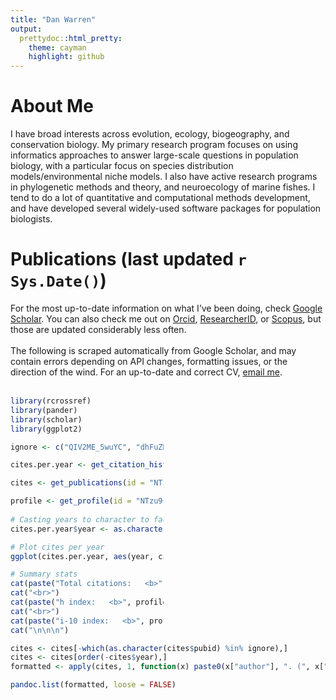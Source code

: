 ```yaml
---
title: "Dan Warren"
output:
  prettydoc::html_pretty:
    theme: cayman
    highlight: github
---
```



<style>
  .col2 {
    columns: 2 200px;         /* number of columns and width in pixels*/
    -webkit-columns: 2 200px; /* chrome, safari */
    -moz-columns: 2 200px;    /* firefox */
  }
  .col3 {
    columns: 3 100px;
    -webkit-columns: 3 100px;
    -moz-columns: 3 100px;
  }
</style>

<script type='text/javascript' src='https://d1bxh8uas1mnw7.cloudfront.net/assets/embed.js'></script>

# About Me

I have broad interests across evolution, ecology, biogeography, and conservation biology.  My primary research program focuses on using informatics approaches to answer large-scale questions in population biology, with a particular focus on species distribution models/environmental niche models.  I also have active research programs in phylogenetic methods and theory, and neuroecology of marine fishes.  I tend to do a lot of quantitative and computational methods development, and have developed several widely-used software packages for population biologists.




# Publications (last updated `r Sys.Date()`)

For the most up-to-date information on what I've been doing, check [Google Scholar](http://scholar.google.com/citations?user=NTzu9c8AAAAJ&hl=en).  You can also check me out on [Orcid](http://orcid.org/0000-0002-8747-2451), [ResearcherID](http://www.researcherid.com/rid/B-3821-2010), or [Scopus](http://www.scopus.com/authid/detail.url?authorId=7202133982), but those are updated considerably less often.
<br>
<br>
The following is scraped automatically from Google Scholar, and may contain errors depending on API changes, formatting issues, or the direction of the wind.  For an up-to-date and correct CV, [email me](mailto:dan.l.warren@gmail.com).
<br>
<br>
<div class="col2">
```r
library(rcrossref)
library(pander)
library(scholar)
library(ggplot2)

ignore <- c("QIV2ME_5wuYC", "dhFuZR0502QC", "ULOm3_A8WrAC", "7PzlFSSx8tAC")

cites.per.year <- get_citation_history(id = "NTzu9c8AAAAJ")

cites <- get_publications(id = "NTzu9c8AAAAJ")

profile <- get_profile(id = "NTzu9c8AAAAJ")
  
# Casting years to character to facilitate plotting
cites.per.year$year <- as.character(cites.per.year$year)

# Plot cites per year
ggplot(cites.per.year, aes(year, cites)) + theme_bw() + geom_bar(stat="identity") + xlab("Year") + ylab("Number of Citations")

# Summary stats
cat(paste("Total citations:   <b>", profile$total_cites, "</b>"))
cat("<br>")
cat(paste("h index:   <b>", profile$h_index, "</b>"))
cat("<br>")
cat(paste("i-10 index:   <b>", profile$i10_index, "</b>"))
cat("\n\n\n")
```
</div>

```r
cites <- cites[-which(as.character(cites$pubid) %in% ignore),]
cites <- cites[order(-cites$year),]
formatted <- apply(cites, 1, function(x) paste0(x["author"], ". (", x["year"], "). ", x["title"], ". ", x["journal"], " ", x["number"], ".<br>Citations: <b>", x["cites"], "</b>", "<div class='altmetric-embed' data-badge-type='1' data-doi=\"", cr_works(query = paste(as.character(x[1:4]), collapse = " "))$data[1,"DOI"], "\"></div><br>"))

pandoc.list(formatted, loose = FALSE)
```